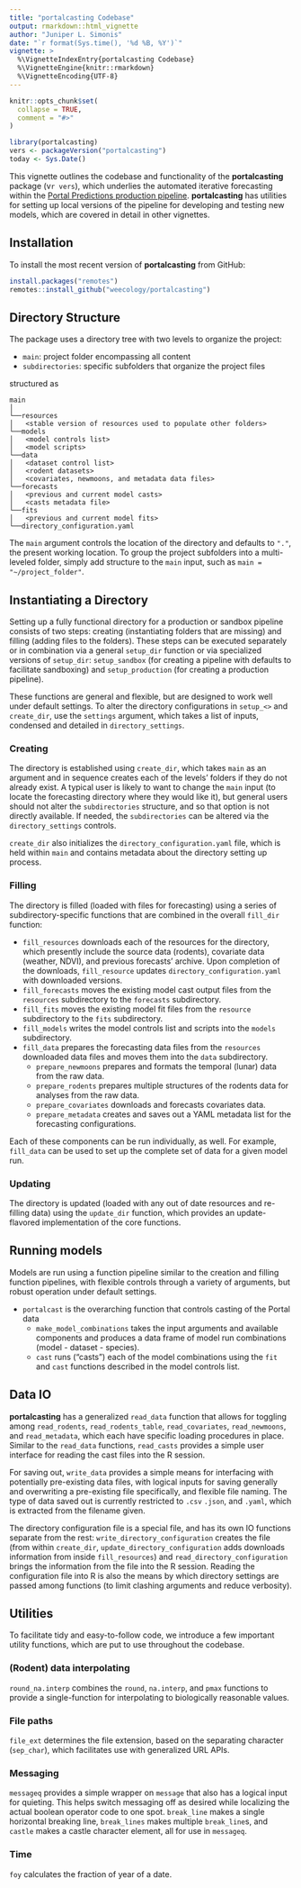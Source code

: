 ```yaml
---
title: "portalcasting Codebase"
output: rmarkdown::html_vignette
author: "Juniper L. Simonis"
date: "`r format(Sys.time(), '%d %B, %Y')`"
vignette: >
  %\VignetteIndexEntry{portalcasting Codebase}
  %\VignetteEngine{knitr::rmarkdown}
  %\VignetteEncoding{UTF-8}
---
```


```r
knitr::opts_chunk$set(
  collapse = TRUE,
  comment = "#>"
)
```

```r
library(portalcasting)
vers <- packageVersion("portalcasting")
today <- Sys.Date()
```

This vignette outlines the codebase and functionality of the **portalcasting** package (v`r vers`), which underlies the automated iterative forecasting within the [Portal Predictions production pipeline](https://github.com/weecology/portalPredictions). 
**portalcasting** has utilities for setting up local versions of the pipeline for developing and testing new models, which are covered in detail in other vignettes.

## Installation

To install the most recent version of **portalcasting** from GitHub:

```r
install.packages("remotes")
remotes::install_github("weecology/portalcasting")
```

## Directory Structure

The package uses a directory tree with two levels to organize the project:

* `main`: project folder encompassing all content
* `subdirectories`: specific subfolders that organize the project files
 
structured as

```
main
│
└──resources
│   <stable version of resources used to populate other folders>
└──models
│   <model controls list>
│   <model scripts>
└──data
│   <dataset control list>
│   <rodent datasets>
│   <covariates, newmoons, and metadata data files>
└──forecasts
│   <previous and current model casts>
│   <casts metadata file>
└──fits
│   <previous and current model fits>
└──directory_configuration.yaml
```

The `main` argument controls the location of the directory and defaults to `"."`, the present working location. 
To group the project subfolders into a multi-leveled folder, simply add structure to the `main` input, such as `main = "~/project_folder"`.

## Instantiating a Directory

Setting up a fully functional directory for a production or sandbox pipeline consists of two steps: creating (instantiating folders that are missing) and filling (adding files to the folders). 
These steps can be executed separately or in combination via a general `setup_dir` function or via specialized versions of `setup_dir`: `setup_sandbox` (for creating a pipeline with defaults to facilitate sandboxing) and `setup_production` (for creating a production pipeline).  

These functions are general and flexible, but are designed to work well under default settings.
To alter the directory configurations in `setup_<>` and `create_dir`, use the `settings` argument, which takes a list of inputs, condensed and detailed in `directory_settings`.

### Creating 

The directory is established using `create_dir`, which takes `main` as an argument and in sequence creates each of the levels' folders if they do not already exist. 
A typical user is likely to want to change the `main` input (to locate the forecasting directory where they would like it), but general users should not alter the `subdirectories` structure, and so that option is not directly available. 
If needed, the `subdirectories` can be altered via the `directory_settings` controls.

`create_dir` also initializes the `directory_configuration.yaml` file, which is held within `main` and contains metadata about the directory setting up process.

### Filling 

The directory is filled (loaded with files for forecasting) using a series of subdirectory-specific functions that are combined in the overall `fill_dir` function:

* `fill_resources` downloads each of the resources for the directory, which presently include the source data (rodents), covariate data (weather, NDVI), and previous forecasts' archive. Upon completion of the downloads, `fill_resource` updates `directory_configuration.yaml` with downloaded versions.
* `fill_forecasts` moves the existing model cast output files from the `resources` subdirectory to the `forecasts` subdirectory.
* `fill_fits` moves the existing model fit files from the `resource` subdirectory to the `fits` subdirectory.
* `fill_models` writes the model controls list and scripts into the `models` subdirectory.
* `fill_data` prepares the forecasting data files from the `resources` downloaded data files and moves them into the `data` subdirectory.
  * `prepare_newmoons` prepares and formats the temporal (lunar) data from the raw data.
  * `prepare_rodents` prepares multiple structures of the rodents data for analyses from the raw data.
  * `prepare_covariates` downloads and forecasts covariates data.
  * `prepare_metadata` creates and saves out a YAML metadata list for the forecasting configurations. 

Each of these components can be run individually, as well. For example, `fill_data` can be used to set up the complete set of data for a given model run.

### Updating 

The directory is updated (loaded with any out of date resources and re-filling data) using the `update_dir` function, which provides an update-flavored implementation of the core functions. 


## Running models

Models are run using a function pipeline similar to the creation and filling function pipelines, with flexible controls through a variety of arguments, but robust operation under default settings. 

* `portalcast` is the overarching function that controls casting of the Portal data
  * `make_model_combinations` takes the input arguments and available components and produces a data frame of model run combinations (model - dataset - species).
  * `cast` runs ("casts") each of the model combinations using the `fit` and `cast` functions described in the model controls list. 

## Data IO

**portalcasting** has a generalized `read_data` function that allows for toggling among `read_rodents`, `read_rodents_table`, `read_covariates`, `read_newmoons`, and `read_metadata`, which each have specific loading procedures in place. Similar to the `read_data` functions, `read_casts` provides a simple user interface for reading the cast files into the R session.

For saving out, `write_data` provides a simple means for interfacing with potentially pre-existing data files, with logical inputs for saving generally and overwriting a pre-existing file specifically, and flexible file naming. The type of data saved out is currently restricted to `.csv` `.json`, and `.yaml`, which is extracted from the filename given. 

The directory configuration file is a special file, and has its own IO functions separate from the rest: `write_directory_configuration` creates the file (from within `create_dir`, `update_directory_configuration` adds downloads information from inside `fill_resources`) and `read_directory_configuration` brings the information from the file into the R session. Reading the configuration file into R is also the means by which directory settings are passed among functions (to limit clashing arguments and reduce verbosity). 


## Utilities

To facilitate tidy and easy-to-follow code, we introduce a few important utility functions, which are put to use throughout the codebase.

### (Rodent) data interpolating

`round_na.interp` combines the `round`, `na.interp`, and `pmax` functions to provide a single-function for interpolating to biologically reasonable values.

### File paths

`file_ext` determines the file extension, based on the separating character (`sep_char`), which facilitates use with generalized URL APIs. 

### Messaging

`messageq` provides a simple wrapper on `message` that also has a logical input for quieting. This helps switch messaging off as desired while localizing the actual boolean operator code to one spot. 
`break_line` makes a single horizontal breaking line, `break_lines` makes multiple `break_line`s, and `castle` makes a castle character element, all for use in `messageq`. 


### Time

`foy` calculates the fraction of year of a date.

  